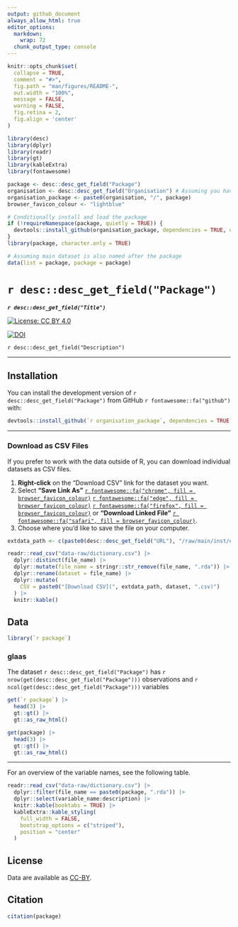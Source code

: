 ```yaml
---
output: github_document
always_allow_html: true
editor_options: 
  markdown: 
    wrap: 72
  chunk_output_type: console
---
```


<!-- README.md is generated from README.Rmd. Please edit that file -->

```r
knitr::opts_chunk$set(
  collapse = TRUE,
  comment = "#>",
  fig.path = "man/figures/README-",
  out.width = "100%",
  message = FALSE,
  warning = FALSE,
  fig.retina = 2,
  fig.align = 'center'
)

library(desc)
library(dplyr)
library(readr)
library(gt)
library(kableExtra)
library(fontawesome)

package <- desc::desc_get_field("Package")
organisation <- desc::desc_get_field("Organisation") # Assuming you have an 'Organisation' field in DESCRIPTION
organisation_package <- paste0(organisation, "/", package)
browser_favicon_colour <- "lightblue"

# Conditionally install and load the package
if (!requireNamespace(package, quietly = TRUE)) {
  devtools::install_github(organisation_package, dependencies = TRUE, upgrade = "never")
}
library(package, character.only = TRUE)

# Assuming main dataset is also named after the package
data(list = package, package = package)

```

# `r desc::desc_get_field("Package")`
***`r desc::desc_get_field("Title")`***

<!-- badges: start -->

[![License: CC BY
4.0](https://img.shields.io/badge/License-CC_BY_4.0-lightgrey.svg)](https://creativecommons.org/licenses/by/4.0/)

[![DOI](https://zenodo.org/badge/DOI/10.5281/zenodo.15423460.svg)](https://zenodo.org/doi/10.5281/zenodo.15423460)

<!-- badges: end -->

`r desc::desc_get_field("Description")`

-----

## Installation

You can install the development version of ``r desc::desc_get_field("Package")`` from GitHub `r fontawesome::fa("github")` with:

``` r
devtools::install_github(`r organisation_package`, dependencies = TRUE)
```

-----

### Download as CSV Files

If you prefer to work with the data outside of R, you can download individual datasets as CSV files.

1.  **Right-click** on the "Download CSV" link for the dataset you want.
2.  Select **"Save Link As"**  [`r fontawesome::fa("chrome", fill = browser_favicon_colour)`](https://www.google.com/chrome/) [`r fontawesome::fa("edge", fill = browser_favicon_colour)`](https://www.microsoft.com/edge/) [`r fontawesome::fa("firefox", fill = browser_favicon_colour)`](https://www.mozilla.org/firefox/) or **"Download Linked File"** [`r fontawesome::fa("safari", fill = browser_favicon_colour)`](https://www.apple.com/safari/).
3.  Choose where you'd like to save the file on your computer.

</center>\n 

```r
extdata_path <- c(paste0(desc::desc_get_field("URL"), "/raw/main/inst/extdata/"))

readr::read_csv("data-raw/dictionary.csv") |>
  dplyr::distinct(file_name) |>
  dplyr::mutate(file_name = stringr::str_remove(file_name, ".rda")) |>
  dplyr::rename(dataset = file_name) |>
  dplyr::mutate(
    CSV = paste0("[Download CSV](", extdata_path, dataset, ".csv)")
  ) |>
  knitr::kable()

```

 \n</center>\n 
 
## Data
``` r
library(`r package`)
```

### glaas

The dataset ``r desc::desc_get_field("Package")`` has `r nrow(get(desc::desc_get_field("Package")))` observations and `r ncol(get(desc::desc_get_field("Package")))` variables

``` r
get(`r package`) |> 
  head(3) |> 
  gt::gt() |>
  gt::as_raw_html()
```

```r
get(package) |> 
  head(3) |> 
  gt::gt() |>
  gt::as_raw_html()
```

-----

For an overview of the variable names, see the following table.

```r
readr::read_csv("data-raw/dictionary.csv") |>
  dplyr::filter(file_name == paste0(package, ".rda")) |>
  dplyr::select(variable_name:description) |> 
  knitr::kable(booktabs = TRUE) |> 
  kableExtra::kable_styling(
    full_width = FALSE,
    bootstrap_options = c("striped"),
    position = "center"
  )
```

## License

Data are available as
[CC-BY](https://github.com/openwashdata/`r package`/blob/main/LICENSE.md).

## Citation

```r
citation(package)
```
